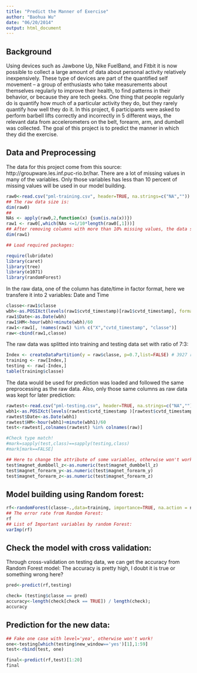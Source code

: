 ```yaml
---
title: "Predict the Manner of Exercise"
author: "Baohua Wu"
date: "06/20/2014"
output: html_document
---
```


## Background

Using devices such as Jawbone Up, Nike FuelBand, and Fitbit it is now possible to collect a large amount of data about personal activity relatively inexpensively. These type of devices are part of the quantified self movement – a group of enthusiasts who take measurements about themselves regularly to improve their health, to find patterns in their behavior, or because they are tech geeks. One thing that people regularly do is quantify how much of a particular activity they do, but they rarely quantify how well they do it. In this project, 6 participants were asked to perform barbell lifts correctly and incorrectly in 5 different ways, the relevant data from accelerometers on the belt, forearm, arm, and dumbell was collected. The goal of this project is to predict the manner in which they did the exercise.

## Data and Preprocessing
The data for this project come from this source: http://groupware.les.inf.puc-rio.br/har. There are a lot of missing values in many of the variables. Only those variables has less than 10 percent of missing values will be used in our model building.


```r
raw0<-read.csv("pml-training.csv", header=TRUE, na.strings=c("NA",""))
## The raw data size is:
dim(raw0)
##
NAs <- apply(raw0,2,function(x) {sum(is.na(x))}) 
raw1 <- raw0[,which(NAs <=1/10*length(raw0[,1]))]
## After removing columns with more than 10% missing values, the data size is:
dim(raw1)

## Load required packages:

require(lubridate)
library(caret)
library(tree)
library(e1071)
library(randomForest)
```

In the raw data, one of the column has date/time in factor format, here we transfere it into 2 variables: Date and Time

```r
classe<-raw1$classe
wbh<-as.POSIXct(levels(raw1$cvtd_timestamp)[raw1$cvtd_timestamp], format="%d/%m/%Y %H:%M")
raw1$Date<-as.Date(wbh)
raw1$HM<-hour(wbh)+minute(wbh)/60
raw1<-raw1[, !names(raw1) %in% c("X","cvtd_timestamp", "classe")]
raw<-cbind(raw1,classe)
```

The raw data was splitted into training and testing data set with ratio of 7:3:

```r
Index <- createDataPartition(y = raw$classe, p=0.7,list=FALSE) # 3927 rows
training <- raw[Index,]
testing <- raw[-Index,]
table(training$classe)
```

The data would be used for prediction was loaded and followed the same preprocessing as the raw data.
Also, only those same columns as raw data was kept for later prediction:

```r
rawtest<-read.csv("pml-testing.csv", header=TRUE, na.strings=c("NA",""))
wbh1<-as.POSIXct(levels(rawtest$cvtd_timestamp )[rawtest$cvtd_timestamp], format="%d/%m/%Y %H:%M")
rawtest$Date<-as.Date(wbh1)
rawtest$HM<-hour(wbh1)+minute(wbh1)/60
test<-rawtest[,colnames(rawtest) %in% colnames(raw)]

#Check type match!
#mark=sapply(test,class)==sapply(testing,class)
#mark[mark==FALSE]

## Here to change the attribute of some variables, otherwise won't work when used for prediction
test$magnet_dumbbell_z<-as.numeric(test$magnet_dumbbell_z)
test$magnet_forearm_y<-as.numeric(test$magnet_forearm_y)
test$magnet_forearm_z<-as.numeric(test$magnet_forearm_z)
```

## Model building using Random forest:

```r
rf<-randomForest(classe~.,data=training, importance=TRUE, na.action = na.omit)
## The error rate from Random Forest:
rf
## List of Important variables by random Forest:
varImp(rf)
```

## Check the model with cross validation:

Through cross-validation on testing data, we can get the accuracy from Random Forest model:
The accuracy is pretty high, I doubt it is true or something wrong here?

```r
pred<-predict(rf,testing)

check= (testing$classe == pred)
accuracy<-length(check[check == TRUE]) / length(check);
accuracy
```

## Prediction for the new data:

```r

## Fake one case with level='yea', otherwise won't work!
one<-testing[which(testing$new_window=='yes')[1],1:59]
test<-rbind(test, one)

final<-predict(rf,test)[1:20]
final
```


